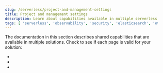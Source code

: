 ```yaml
---
slug: /serverless/project-and-management-settings
title: Project and management settings
description: Learn about capabilities available in multiple serverless solutions.
tags: [ 'serverless', 'observability', 'security', 'elasticsearch', 'overview' ]
---
```


<DocBadge template="technical preview" />
The documentation in this section describes shared capabilities that are available in multiple solutions.
Check to see if each page is valid for your solution:

- <DocLink slug="/serverless/elasticsearch/what-is-elasticsearch-serverless" text="((es))"/>
- <DocLink slug="/serverless/observability/what-is-observability-serverless" text="((observability))"/>
- <DocLink slug="/serverless/security/what-is-security-serverless" text="((security))"/>
